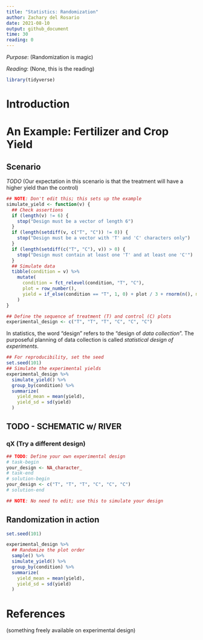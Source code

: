 ```yaml
---
title: "Statistics: Randomization"
author: Zachary del Rosario
date: 2021-08-10
output: github_document
time: 30
reading: 0
---
```


*Purpose*: (Randomization is magic) 

*Reading*: (None, this is the reading)

```r
library(tidyverse)
```

# Introduction

# An Example: Fertilizer and Crop Yield

## Scenario

*TODO* (Our expectation in this scenario is that the treatment will have a higher yield than the control)

```r
## NOTE: Don't edit this; this sets up the example
simulate_yield <- function(v) {
  ## Check assertions
  if (length(v) != 6) {
    stop("Design must be a vector of length 6")
  }
  if (length(setdiff(v, c("T", "C")) != 0)) {
    stop("Design must be a vector with 'T' and 'C' characters only")
  }
  if (length(setdiff(c("T", "C"), v)) > 0) {
    stop("Design must contain at least one 'T' and at least one 'C'")
  }
  ## Simulate data
  tibble(condition = v) %>% 
    mutate(
      condition = fct_relevel(condition, "T", "C"),
      plot = row_number(),
      yield = if_else(condition == "T", 1, 0) + plot / 3 + rnorm(n(), mean = 1, sd = 0.5)
    )
}
```

```r
## Define the sequence of treatment (T) and control (C) plots
experimental_design <- c("T", "T", "T", "C", "C", "C")
```

In statistics, the word "design" refers to the "design of *data collection*". The purposeful planning of data collection is called *statistical design of experiments*.

```r
## For reproducibility, set the seed
set.seed(101)
## Simulate the experimental yields
experimental_design %>% 
  simulate_yield() %>% 
  group_by(condition) %>% 
  summarize(
    yield_mean = mean(yield),
    yield_sd = sd(yield)
  )
```


## TODO - SCHEMATIC w/ RIVER

### __qX__ (Try a different design)

```r
## TODO: Define your own experimental design
# task-begin
your_design <- NA_character_
# task-end
# solution-begin
your_design <- c("T", "T", "T", "C", "C", "C")
# solution-end

## NOTE: No need to edit; use this to simulate your design
```


## Randomization in action

```r
set.seed(101)

experimental_design %>% 
  ## Randomize the plot order
  sample() %>% 
  simulate_yield() %>% 
  group_by(condition) %>% 
  summarize(
    yield_mean = mean(yield),
    yield_sd = sd(yield)
  )
```


<!-- include-exit-ticket -->

# References

(something freely available on experimental design)
